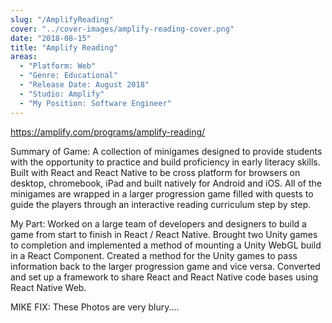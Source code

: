 ```yaml
---
slug: "/AmplifyReading"
cover: "../cover-images/amplify-reading-cover.png"
date: "2018-08-15"
title: "Amplify Reading"
areas:
  - "Platform: Web"
  - "Genre: Educational"
  - "Release Date: August 2018"
  - "Studio: Amplify"
  - "My Position: Software Engineer"
---
```


https://amplify.com/programs/amplify-reading/


Summary of Game:
A collection of minigames designed to provide students with the opportunity to practice and build proficiency in early literacy skills. Built with React and React Native to be cross platform for browsers on desktop, chromebook, iPad and built natively for Android and iOS.
All of the minigames are wrapped in a larger progression game filled with quests to guide the players through an interactive reading curriculum step by step.

My Part:
Worked on a large team of developers and designers to build a game from start to finish in React / React Native. Brought two Unity games to completion and implemented a method of mounting a Unity WebGL build in a React Component.
Created a method for the Unity games to pass information back to the larger progression game and vice versa. Converted and set up a framework to share React and React Native code bases using React Native Web.

MIKE FIX: These Photos are very blury....

